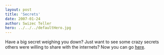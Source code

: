 ```yaml
---
layout: post
title: 'Secrets'
date: 2007-01-24
author: Swizec Teller
hero: ../../../defaultHero.jpg
---
```

Have a big secret weighing you down? Just want to see some crazy secrets others were willing to share with the internets? Now you can go [here](http://postsecret.blogspot.com/).